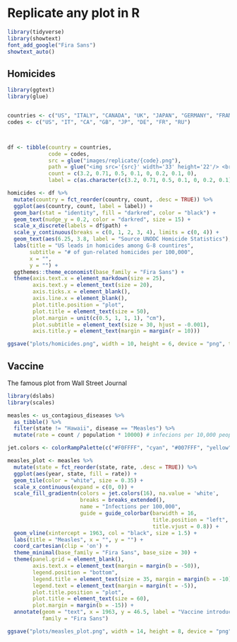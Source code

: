 
# Replicate any plot in R  

```r
library(tidyverse)
library(showtext)
font_add_google("Fira Sans")
showtext_auto()
```



## Homicides  

```r
library(ggtext)
library(glue)


countries <- c("US", "ITALY", "CANADA", "UK", "JAPAN", "GERMANY", "FRANCE", "RUSSIA")
codes <- c("US", "IT", "CA", "GB", "JP", "DE", "FR", "RU")



df <- tibble(country = countries,
             code = codes,
             src = glue("images/replicate/{code}.png"),
             path = glue("<img src='{src}' width='33' height='22'/> <br><span>{country}</span>"),
             count = c(3.2, 0.71, 0.5, 0.1, 0, 0.2, 0.1, 0),
             label = c(as.character(c(3.2, 0.71, 0.5, 0.1, 0, 0.2, 0.1)), "No Data"))

```


```r
homicides <- df %>% 
  mutate(country = fct_reorder(country, count, .desc = TRUE)) %>%
  ggplot(aes(country, count, label = label)) +
  geom_bar(stat = "identity", fill = "darkred", color = "black") +
  geom_text(nudge_y = 0.2, color = "darkred", size = 15) +
  scale_x_discrete(labels = df$path) + 
  scale_y_continuous(breaks = c(0, 1, 2, 3, 4), limits = c(0, 4)) +   
  geom_text(aes(6.25, 3.8, label = "Source UNODC Homicide Statistics"), size = 10) + 
  labs(title = "US leads in homicides among G-8 countires",
       subtitle = "# of gun-related homicides per 100,000",
       x = "",
       y = "") + 
  ggthemes::theme_economist(base_family = "Fira Sans") +
  theme(axis.text.x = element_markdown(size = 25),
        axis.text.y = element_text(size = 20),
        axis.ticks.x = element_blank(),
        axis.line.x = element_blank(),
        plot.title.position = "plot",
        plot.title = element_text(size = 50),
        plot.margin = unit(c(0.5, 1, 1, 1), "cm"),
        plot.subtitle = element_text(size = 30, hjust = -0.001), 
        axis.title.y = element_text(margin = margin(r = 10)))

ggsave("plots/homicides.png", width = 10, height = 6, device = "png", type = "cairo")
```

## Vaccine  

The famous plot from Wall Street Journal  

```r
library(dslabs)
library(scales)

measles <- us_contagious_diseases %>% 
  as_tibble() %>%
  filter(state != "Hawaii", disease == "Measles") %>%
  mutate(rate = count / population * 10000) # infecions per 10,000 people  

jet.colors <- colorRampPalette(c("#F0FFFF", "cyan", "#007FFF", "yellow", "#FFBF00", "orange", "red", "#7F0000"), bias = 2.25)
```


```r
measles_plot <- measles %>% 
  mutate(state = fct_reorder(state, rate, .desc = TRUE)) %>%
  ggplot(aes(year, state, fill = rate)) +
  geom_tile(color = "white", size = 0.35) +
  scale_x_continuous(expand = c(0, 0)) +
  scale_fill_gradientn(colors = jet.colors(16), na.value = 'white',
                       breaks = breaks_extended(),
                       name = "Infections per 100,000",
                       guide = guide_colorbar(barwidth = 16,
                                              title.position = "left",
                                              title.vjust = 0.8)) +
  geom_vline(xintercept = 1963, col = "black", size = 1.5) + 
  labs(title = "Measles", x = "", y = "") + 
  coord_cartesian(clip = 'on') + 
  theme_minimal(base_family = "Fira Sans", base_size = 30) + 
  theme(panel.grid = element_blank(),
        axis.text.x = element_text(margin = margin(b = -50)),
        legend.position = "bottom",
        legend.title = element_text(size = 35, margin = margin(b = -10)),
        legend.text = element_text(margin = margin(t = -5)),
        plot.title.position = "plot",
        plot.title = element_text(size = 60),
        plot.margin = margin(b = -15)) + 
  annotate(geom = "text", x = 1963, y = 46.5, label = "Vaccine introduced", size = 20, hjust = -0.1,
           family = "Fira Sans")

ggsave("plots/measles_plot.png", width = 14, height = 8, device = "png", type = "cairo")
```


